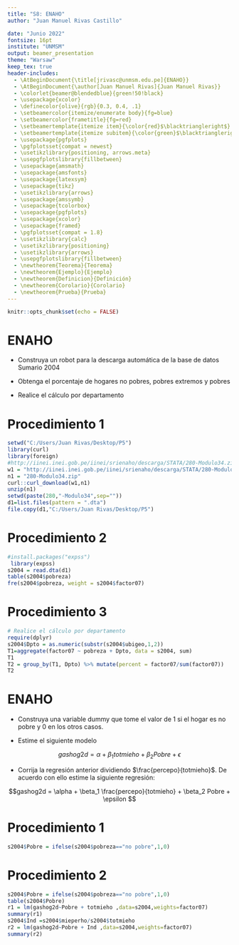 ---
title: "S8: ENAHO"
author: "Juan Manuel Rivas Castillo"

date: "Junio 2022"
fontsize: 16pt
institute: "UNMSM"
output: beamer_presentation
theme: "Warsaw"
keep_tex: true
header-includes:
  - \AtBeginDocument{\title[jrivasc@unmsm.edu.pe]{ENAHO}}
  - \AtBeginDocument{\author[Juan Manuel Rivas]{Juan Manuel Rivas}}
  - \colorlet{beamer@blendedblue}{green!50!black}
  - \usepackage{xcolor}
  - \definecolor{olive}{rgb}{0.3, 0.4, .1}
  - \setbeamercolor{itemize/enumerate body}{fg=blue}
  - \setbeamercolor{frametitle}{fg=red}
  - \setbeamertemplate{itemize item}{\color{red}$\blacktriangleright$}
  - \setbeamertemplate{itemize subitem}{\color{green}$\blacktriangleright$}
  - \usepackage{pgfplots}
  - \pgfplotsset{compat = newest}
  - \usetikzlibrary{positioning, arrows.meta}
  - \usepgfplotslibrary{fillbetween}
  - \usepackage{amsmath}
  - \usepackage{amsfonts}
  - \usepackage{latexsym}
  - \usepackage{tikz}
  - \usetikzlibrary{arrows}
  - \usepackage{amssymb}
  - \usepackage{tcolorbox}
  - \usepackage{pgfplots}
  - \usepackage{xcolor}
  - \usepackage{framed}
  - \pgfplotsset{compat = 1.8}
  - \usetikzlibrary{calc}
  - \usetikzlibrary{positioning}
  - \usetikzlibrary{arrows}
  - \usepgfplotslibrary{fillbetween}
  - \newtheorem{Teorema}{Teorema}
  - \newtheorem{Ejemplo}{Ejemplo}
  - \newtheorem{Definicion}{Definición}
  - \newtheorem{Corolario}{Corolario}
  - \newtheorem{Prueba}{Prueba}
---



```{r setup, include=FALSE}
knitr::opts_chunk$set(echo = FALSE)
```


# ENAHO

- Construya un robot para la descarga automática de la base de datos Sumario 2004

- Obtenga el porcentaje de hogares no pobres, pobres extremos y pobres 

- Realice el cálculo por departamento

# Procedimiento 1
\tiny
```R
setwd("C:/Users/Juan Rivas/Desktop/P5")
library(curl)
library(foreign)
#http://iinei.inei.gob.pe/iinei/srienaho/descarga/STATA/280-Modulo34.zip
w1 = "http://iinei.inei.gob.pe/iinei/srienaho/descarga/STATA/280-Modulo34.zip"
n1 = "280-Modulo34.zip"
curl::curl_download(w1,n1)
unzip(n1)
setwd(paste(280,"-Modulo34",sep=""))
d1=list.files(pattern = ".dta")
file.copy(d1,"C:/Users/Juan Rivas/Desktop/P5")
```

# Procedimiento 2
```R
#install.packages("expss")
 library(expss)
s2004 = read.dta(d1)
table(s2004$pobreza)
fre(s2004$pobreza, weight = s2004$factor07)
```

# Procedimiento 3
\tiny

```R
# Realice el cálculo por departamento
require(dplyr)
s2004$Dpto = as.numeric(substr(s2004$ubigeo,1,2))
T1=aggregate(factor07 ~ pobreza + Dpto, data = s2004, sum)
T1
T2 = group_by(T1, Dpto) %>% mutate(percent = factor07/sum(factor07))
T2
```

# ENAHO

- Construya una variable dummy que tome el valor de 1 si el hogar es no pobre y 0 en los otros casos.

- Estime el siguiente modelo 

 $$gashog2d = \alpha + \beta_1 totmieho + \beta_2 Pobre + \epsilon $$

- Corrija la regresión anterior dividiendo $\frac{percepo}{totmieho}$. De acuerdo con ello estime la siguiente regresión:

$$gashog2d = \alpha + \beta_1 \frac{percepo}{totmieho} + \beta_2 Pobre + \epsilon $$


# Procedimiento 1


```R
s2004$Pobre = ifelse(s2004$pobreza=="no pobre",1,0)
```


# Procedimiento 2

\tiny

```R
s2004$Pobre = ifelse(s2004$pobreza=="no pobre",1,0)
table(s2004$Pobre)
r1 = lm(gashog2d~Pobre + totmieho ,data=s2004,weights=factor07)
summary(r1)
s2004$Ind =s2004$mieperho/s2004$totmieho
r2 = lm(gashog2d~Pobre + Ind ,data=s2004,weights=factor07)
summary(r2)
```

